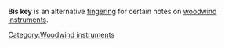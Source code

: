 '''Bis key''' is an alternative [[fingering]] for certain notes on [[woodwind instrument]]s.

[[Category:Woodwind instruments]]
